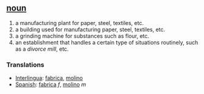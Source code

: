 == [[noun]] ==

# a manufacturing plant for paper, steel, textiles, etc.
# a building used for manufacturing paper, steel, textiles, etc.
# a grinding machine for substances such as flour, etc.
# an establishment that handles a certain type of situations routinely, such as a ''divorce mill'', etc.

=== Translations ===

*[[Interlingua]]: [[fabrica]], [[molino]]
*[[Spanish]]: [[fabrica]] ''f'', [[molino]] ''m''
